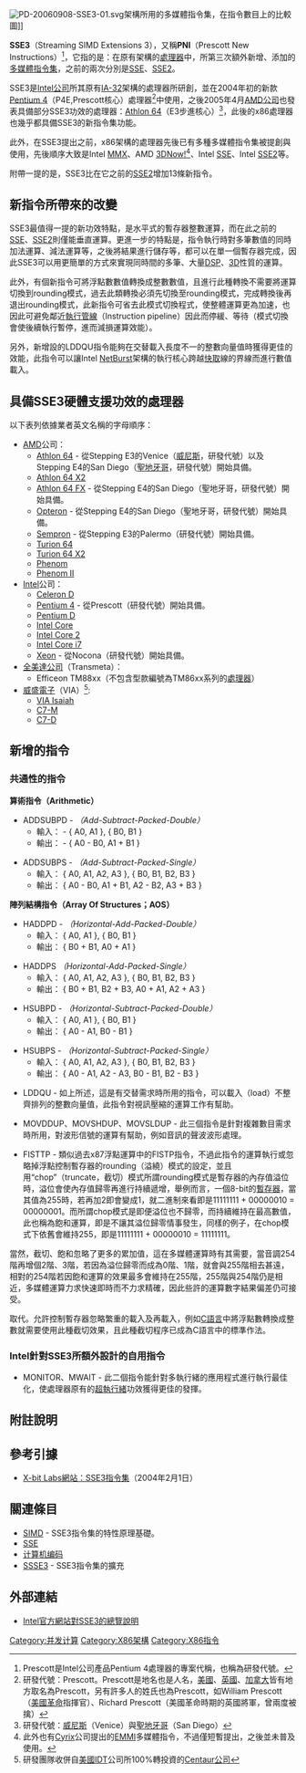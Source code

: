 {{noteTA|G1=IT}}
[[File:PD-20060908-SSE3-01.svg|right]]架構所用的多媒體指令集，在指令數目上的比較圖]]

'''SSE3'''（Streaming SIMD Extensions 3），又稱'''PNI'''（Prescott New Instructions）<ref>Prescott是Intel公司產品Pentium 4處理器的專案代稱，也稱為研發代號。</ref>，它指的是：在原有架構的[[處理器|處理器]]中，所第三次額外新增、添加的[[多媒體|多媒體]][[指令集|指令集]]，之前的兩次分別是[[SSE|SSE]]、[[SSE2|SSE2]]。

SSE3是[[Intel|Intel公司]]所其原有[[IA-32|IA-32]]架構的處理器所研創，並在2004年初的新款[[Pentium_4|Pentium 4]]（P4E,Prescott核心）處理器<ref>研發代號：Prescott。Prescott是地名也是人名，[[美國|美國]]、[[英國|英國]]、[[加拿大|加拿大]]皆有地方取名為Prescott，另有許多人的姓氏也為Prescott，如William Prescott（[[美國革命|美國革命]]指揮官）、Richard Prescott（美國革命時期的英國將軍，曾兩度被擒）</ref>中使用，之後2005年4月[[AMD|AMD公司]]也發表具備部分SSE3功效的處理器：[[Athlon_64|Athlon 64]]（E3步進核心）<ref>研發代號：[[威尼斯|威尼斯]]（Venice）與[[聖地牙哥|聖地牙哥]]（San Diego）</ref>，此後的x86處理器也幾乎都具備SSE3的新指令集功能。

此外，在SSE3提出之前，x86架構的處理器先後已有多種多媒體指令集被提創與使用，先後順序大致是Intel [[MMX|MMX]]、AMD [[3DNow!|3DNow!]]<ref>此外也有[[Cyrix|Cyrix]]公司提出的[[EMMI|EMMI]]多媒體指令，不過僅短暫提出，之後並未普及使用。</ref>、Intel [[SSE|SSE]]、Intel [[SSE2|SSE2]]等。

附帶一提的是，SSE3比在它之前的[[SSE2|SSE2]]增加13條新指令。

== 新指令所帶來的改變 ==
SSE3最值得一提的新功效特點，是水平式的暫存器整數運算，而在此之前的[[SSE|SSE]]、[[SSE2|SSE2]]則僅能垂直運算。更進一步的特點是，指令執行時對多筆數值的同時加法運算、減法運算等，之後將結果進行儲存等，都可以在單一個暫存器完成，因此SSE3可以用更簡單的方式來實現同時間的多筆、大量[[数字信号处理|DSP]]、[[三维计算机图形|3D]]性質的運算。

此外，有個新指令可將浮點數數值轉換成整數數值，且進行此種轉換不需要將運算切換到rounding模式，過去此類轉換必須先切換至rounding模式，完成轉換後再退出rounding模式，此新指令可省去此模式切換程式，使整體運算更為加速，也因此可避免鄰近[[執行管線|執行管線]]（Instruction pipeline）因此而停緩、等待（模式切換會使後續執行暫停，進而減損運算效能）。

另外，新增設的LDDQU指令能夠在交替載入長度不一的整數向量值時獲得更佳的效能，此指令可以讓Intel [[NetBurst|NetBurst]]架構的執行核心跨越[[快取|快取]]線的界線而進行數值載入。

== 具備SSE3硬體支援功效的處理器 ==

以下表列依據業者英文名稱的字母順序：

*[[AMD|AMD]]公司：
**[[Athlon_64|Athlon 64]] - 從Stepping E3的Venice（[[威尼斯|威尼斯]]，研發代號）以及Stepping E4的San Diego（[[聖地牙哥|聖地牙哥]]，研發代號）開始具備。
**[[Athlon_64_X2|Athlon 64 X2]]
**[[Athlon_64|Athlon 64 FX]] - 從Stepping E4的San Diego（聖地牙哥，研發代號）開始具備。
**[[Opteron|Opteron]] - 從Stepping E4的San Diego（聖地牙哥，研發代號）開始具備。
**[[Sempron|Sempron]] - 從Stepping E3的Palermo（研發代號）開始具備。
**[[Turion_64|Turion 64]]
**[[Turion_64_X2|Turion 64 X2]]
**[[Phenom|Phenom]]
**[[Phenom_II|Phenom II]]
*[[Intel|Intel]]公司：
**[[Celeron_D|Celeron D]]
**[[Pentium_4|Pentium 4]] - 從Prescott（研發代號）開始具備。
**[[Pentium_D|Pentium D]]
**[[Intel_Core|Intel Core]]
**[[Intel_Core_2|Intel Core 2]]
**[[Intel_Core_i7|Intel Core i7]]
**[[Xeon|Xeon]] - 從Nocona（研發代號）開始具備。
*[[全美達|全美達公司]]（Transmeta）：
**Efficeon TM88xx（不包含型款編號為TM86xx系列的[[處理器|處理器]]）
*[[威盛電子|威盛電子]]（VIA）<ref>研發團隊收併自[[美國|美國]][[IDT|IDT]]公司所100%轉投資的[[Centaur公司|Centaur公司]]</ref>:
**[[VIA_Isaiah|VIA Isaiah]]
**[[C7-M|C7-M]]
**[[C7-D|C7-D]]

== 新增的指令 ==
=== 共通性的指令 ===
'''算術指令（Arithmetic）'''
* ADDSUBPD - ''（Add-Subtract-Packed-Double）''
** 輸入： - { A0, A1 }, { B0, B1 }
** 輸出： - { A0 - B0, A1 + B1 }

* ADDSUBPS - ''（Add-Subtract-Packed-Single）''
** 輸入： { A0, A1, A2, A3 }, { B0, B1, B2, B3 }
** 輸出： { A0 - B0, A1 + B1, A2 - B2, A3 + B3 }

'''陣列結構指令（Array Of Structures；AOS）'''
* HADDPD - ''（Horizontal-Add-Packed-Double）''
** 輸入： { A0, A1 }, { B0, B1 }
** 輸出： { B0 + B1, A0 + A1 }

* HADDPS ''（Horizontal-Add-Packed-Single）''
** 輸入： { A0, A1, A2, A3 }, { B0, B1, B2, B3 }
** 輸出： { B0 + B1, B2 + B3, A0 + A1, A2 + A3 }

* HSUBPD - ''（Horizontal-Subtract-Packed-Double）''
** 輸入： { A0, A1 }, { B0, B1 }
** 輸出： { A0 - A1, B0 - B1 }

* HSUBPS - ''（Horizontal-Subtract-Packed-Single）''
** 輸入： { A0, A1, A2, A3 }, { B0, B1, B2, B3 }
** 輸出： { A0 - A1, A2 - A3, B0 - B1, B2 - B3 }

* LDDQU - 如上所述，這是有交替需求時所用的指令，可以載入（load）不整齊排列的整數向量值，此指令對視訊壓縮的運算工作有幫助。

* MOVDDUP、MOVSHDUP、MOVSLDUP - 此三個指令是針對複雜數目需求時所用，對波形信號的運算有幫助，例如音訊的聲波波形處理。

* FISTTP - 類似過去x87浮點運算中的FISTP指令，不過此指令的運算執行或忽略掉浮點控制暫存器的rounding（溢繞）模式的設定，並且用“chop”（truncate，截切）模式<ref>所謂rounding模式是暫存器的內存值溢位時，溢位會使內存值歸零再進行持續遞增，舉例而言，一個8-bit的[[暫存器|暫存器]]，當其值為255時，若再加2即會變成1，就二進制來看即是11111111 + 00000010 = 00000001。而所謂chop模式是即便溢位也不歸零，而持續維持在最高數值，此也稱為飽和運算，即是不讓其溢位歸零情事發生，同樣的例子，在chop模式下依舊會維持255，即是11111111 + 00000010 = 11111111。
當然，截切、飽和忽略了更多的累加值，這在多媒體運算時有其需要，當音調254階再增個2階、3階，若因為溢位歸零而成為0階、1階，就會與255階相去甚遠，相對的254階若因飽和運算的效果最多會維持在255階，255階與254階仍是相近，多媒體運算力求快速即時而不力求精確，因此些許的運算數字結果偏差仍可接受。
</ref>取代。允許控制暫存器忽略繁重的載入及再載入，例如[[C語言|C語言]]中將浮點數轉換成整數就需要使用此種截切效果，且此種截切程序已成為C語言中的標準作法。

=== Intel針對SSE3所額外設計的自用指令 ===
* MONITOR、MWAIT - 此二個指令能針對多執行緒的應用程式進行執行最佳化，使處理器原有的[[超執行緒|超執行緒]]功效獲得更佳的發揮。

== 附註說明 ==
<references/>

== 參考引據 ==
* [https://web.archive.org/web/20060531094837/http://www.xbitlabs.com/articles/cpu/display/prescott_10.html X-bit Labs網站：SSE3指令集]（2004年2月1日）{{en}}


== 關連條目 ==
* [[SIMD|SIMD]] - SSE3指令集的特性原理基礎。
* [[SSE|SSE]]
* [[计算机编码|计算机编码]]
* [[SSSE3|SSSE3]] - SSE3指令集的擴充

== 外部連結 ==
*[http://www.intel.com/cd/ids/developer/asmo-na/eng/66717.htm Intel官方網站對SSE3的總覽說明]{{Wayback|url=http://www.intel.com/cd/ids/developer/asmo-na/eng/66717.htm |date=20060517051910 }} {{en}}

{{多媒體指令集}}

[[Category:并发计算|Category:并发计算]]
[[Category:X86架構|Category:X86架構]]
[[Category:X86指令|Category:X86指令]]